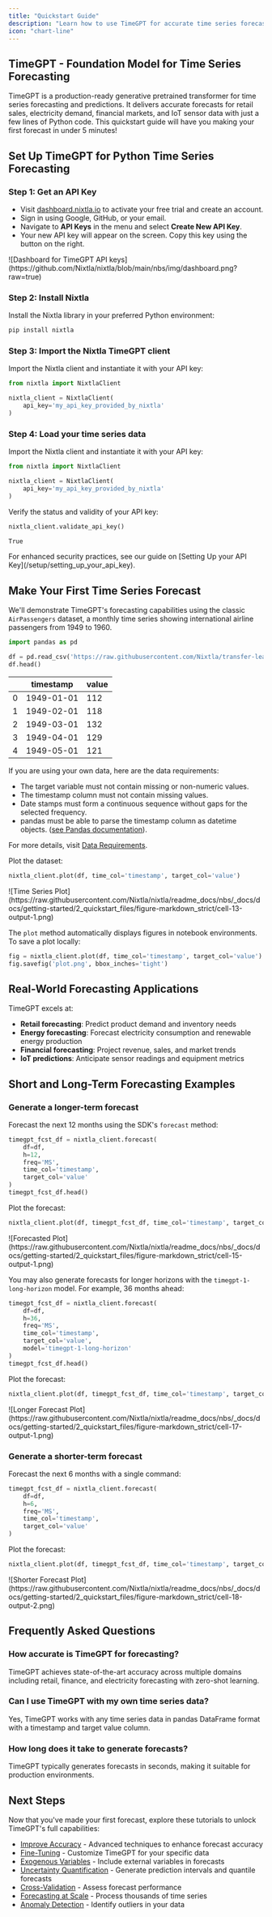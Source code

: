 ```yaml
---
title: "Quickstart Guide"
description: "Learn how to use TimeGPT for accurate time series forecasting"
icon: "chart-line"
---
```


## TimeGPT - Foundation Model for Time Series Forecasting

TimeGPT is a production-ready generative pretrained transformer for time series forecasting and predictions. It delivers accurate forecasts for retail sales, electricity demand, financial markets, and IoT sensor data with just a few lines of Python code. This quickstart guide will have you making your first forecast in under 5 minutes!

## Set Up TimeGPT for Python Time Series Forecasting

### Step 1: Get an API Key

- Visit [dashboard.nixtla.io](https://dashboard.nixtla.io) to activate your free trial and create an account.
- Sign in using Google, GitHub, or your email.
- Navigate to **API Keys** in the menu and select **Create New API Key**.
- Your new API key will appear on the screen. Copy this key using the button on the right.

<Frame caption="TimeGPT dashboard showing API key management interface for Python forecasting">
  ![Dashboard for TimeGPT API keys](https://github.com/Nixtla/nixtla/blob/main/nbs/img/dashboard.png?raw=true)
</Frame>

### Step 2: Install Nixtla

Install the Nixtla library in your preferred Python environment:

```bash
pip install nixtla
```

### Step 3: Import the Nixtla TimeGPT client

Import the Nixtla client and instantiate it with your API key:

```python
from nixtla import NixtlaClient

nixtla_client = NixtlaClient(
    api_key='my_api_key_provided_by_nixtla'
)
```

### Step 4: Load your time series data

Import the Nixtla client and instantiate it with your API key:

```python
from nixtla import NixtlaClient

nixtla_client = NixtlaClient(
    api_key='my_api_key_provided_by_nixtla'
)
```

Verify the status and validity of your API key:

```python
nixtla_client.validate_api_key()
```

```bash
True
```

<Info>
  For enhanced security practices, see our guide on
  [Setting Up your API Key](/setup/setting_up_your_api_key).
</Info>

## Make Your First Time Series Forecast

We'll demonstrate TimeGPT's forecasting capabilities using the classic `AirPassengers` dataset, a monthly time series showing international airline passengers from 1949 to 1960.

```python
import pandas as pd

df = pd.read_csv('https://raw.githubusercontent.com/Nixtla/transfer-learning-time-series/main/datasets/air_passengers.csv')
df.head()
```

|   | timestamp  | value |
| --- | ---------- | ----- |
| 0 | 1949-01-01 | 112   |
| 1 | 1949-02-01 | 118   |
| 2 | 1949-03-01 | 132   |
| 3 | 1949-04-01 | 129   |
| 4 | 1949-05-01 | 121   |

<Info>

If you are using your own data, here are the data requirements:
- The target variable must not contain missing or non-numeric values.
- The timestamp column must not contain missing values.
- Date stamps must form a continuous sequence without gaps for the selected frequency.
- pandas must be able to parse the timestamp column as datetime objects. ([see Pandas documentation](https://pandas.pydata.org/docs/reference/api/pandas.to_datetime.html)).

For more details, visit [Data Requirements](/data_requirements/data_requirements).
</Info>

Plot the dataset:

```python
nixtla_client.plot(df, time_col='timestamp', target_col='value')
```

<Frame caption="Historical AirPassengers time series data visualization showing monthly passenger trends from 1949 to 1960">
  ![Time Series Plot](https://raw.githubusercontent.com/Nixtla/nixtla/readme_docs/nbs/_docs/docs/getting-started/2_quickstart_files/figure-markdown_strict/cell-13-output-1.png)
</Frame>



The `plot` method automatically displays figures in notebook environments. To save a plot locally:

```python
fig = nixtla_client.plot(df, time_col='timestamp', target_col='value')
fig.savefig('plot.png', bbox_inches='tight')
```

## Real-World Forecasting Applications

TimeGPT excels at:
- **Retail forecasting**: Predict product demand and inventory needs
- **Energy forecasting**: Forecast electricity consumption and renewable energy production
- **Financial forecasting**: Project revenue, sales, and market trends
- **IoT predictions**: Anticipate sensor readings and equipment metrics

## Short and Long-Term Forecasting Examples

### Generate a longer-term forecast

Forecast the next 12 months using the SDK's `forecast` method:

```python
timegpt_fcst_df = nixtla_client.forecast(
    df=df,
    h=12,
    freq='MS',
    time_col='timestamp',
    target_col='value'
)
timegpt_fcst_df.head()
```

Plot the forecast:

```python
nixtla_client.plot(df, timegpt_fcst_df, time_col='timestamp', target_col='value')
```

<Frame caption="TimeGPT 12-month forecast visualization with confidence intervals for AirPassengers dataset">
  ![Forecasted Plot](https://raw.githubusercontent.com/Nixtla/nixtla/readme_docs/nbs/_docs/docs/getting-started/2_quickstart_files/figure-markdown_strict/cell-15-output-1.png)
</Frame>

You may also generate forecasts for longer horizons with the `timegpt-1-long-horizon` model. For example, 36 months ahead:

```python
timegpt_fcst_df = nixtla_client.forecast(
    df=df,
    h=36,
    freq='MS',
    time_col='timestamp',
    target_col='value',
    model='timegpt-1-long-horizon'
)
timegpt_fcst_df.head()
```

Plot the forecast:

```python
nixtla_client.plot(df, timegpt_fcst_df, time_col='timestamp', target_col='value')
```

<Frame caption="TimeGPT long-horizon model 36-month forecast with extended prediction intervals">
  ![Longer Forecast Plot](https://raw.githubusercontent.com/Nixtla/nixtla/readme_docs/nbs/_docs/docs/getting-started/2_quickstart_files/figure-markdown_strict/cell-17-output-1.png)
</Frame>

### Generate a shorter-term forecast

Forecast the next 6 months with a single command:

```python
timegpt_fcst_df = nixtla_client.forecast(
    df=df,
    h=6,
    freq='MS',
    time_col='timestamp',
    target_col='value'
)
```

Plot the forecast:

```python
nixtla_client.plot(df, timegpt_fcst_df, time_col='timestamp', target_col='value')
```

<Frame caption="TimeGPT 6-month short-term forecast for AirPassengers with prediction confidence bands">
  ![Shorter Forecast Plot](https://raw.githubusercontent.com/Nixtla/nixtla/readme_docs/nbs/_docs/docs/getting-started/2_quickstart_files/figure-markdown_strict/cell-18-output-2.png)
</Frame>

## Frequently Asked Questions

### How accurate is TimeGPT for forecasting?

TimeGPT achieves state-of-the-art accuracy across multiple domains including retail, finance, and electricity forecasting with zero-shot learning.

### Can I use TimeGPT with my own time series data?

Yes, TimeGPT works with any time series data in pandas DataFrame format with a timestamp and target value column.

### How long does it take to generate forecasts?

TimeGPT typically generates forecasts in seconds, making it suitable for production environments.

## Next Steps

Now that you've made your first forecast, explore these tutorials to unlock TimeGPT's full capabilities:

- [Improve Accuracy](/forecasting/improve_accuracy) - Advanced techniques to enhance forecast accuracy
- [Fine-Tuning](/forecasting/fine-tuning/steps) - Customize TimeGPT for your specific data
- [Exogenous Variables](/forecasting/exogenous-variables/numeric_features) - Include external variables in forecasts
- [Uncertainty Quantification](/forecasting/probabilistic/introduction) - Generate prediction intervals and quantile forecasts
- [Cross-Validation](/forecasting/evaluation/cross_validation) - Assess forecast performance
- [Forecasting at Scale](/forecasting/forecasting-at-scale/computing_at_scale) - Process thousands of time series
- [Anomaly Detection](/anomaly_detection/historical_anomaly_detection) - Identify outliers in your data